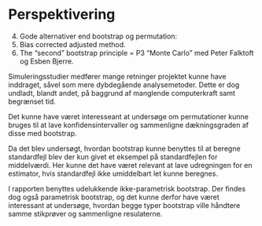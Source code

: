 # Perspektivering

4. Gode alternativer end bootstrap og permutation:
5. Bias corrected adjusted method.
6. The "second" bootstrap principle = P3 "Monte Carlo" med Peter Falktoft og Esben Bjerre.


Simuleringsstudier medfører mange retninger projektet kunne have inddraget, såvel som mere dybdegående analysemetoder. Dette er dog undladt, blandt andet, på baggrund af manglende computerkraft samt begrænset tid. 

Det kunne have været interesseant at undersøge om permutationer kunne bruges til at lave konfidensintervaller og sammenligne dækningsgraden af disse med bootstrap. 

Da det blev undersøgt, hvordan bootstrap kunne benyttes til at beregne standardfejl blev der kun givet et eksempel på standardfejlen for middelværdi. Her kunne det have været relevant at lave udregningen for en estimator, hvis standardfejl ikke umiddelbart let kunne beregnes.

I rapporten benyttes udelukkende ikke-parametrisk bootstrap. Der findes dog også parametrisk bootstrap, og det kunne derfor have været interessant at undersøge, hvordan begge typer bootstrap ville håndtere samme stikprøver og sammenligne resulaterne. 



